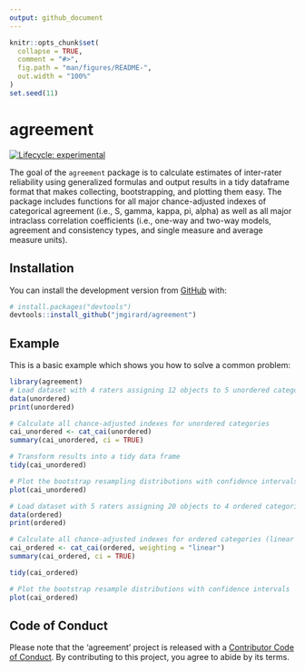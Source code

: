 ```yaml
---
output: github_document
---
```


<!-- README.md is generated from README.Rmd. Please edit that file -->

```r
knitr::opts_chunk$set(
  collapse = TRUE,
  comment = "#>",
  fig.path = "man/figures/README-",
  out.width = "100%"
)
set.seed(11)
```
# agreement

<!-- badges: start -->
[![Lifecycle: experimental](https://img.shields.io/badge/lifecycle-experimental-orange.svg)](https://www.tidyverse.org/lifecycle/#experimental)
<!-- badges: end -->

The goal of the `agreement` package is to calculate estimates of inter-rater reliability using generalized formulas and output results in a tidy dataframe format that makes collecting, bootstrapping, and plotting them easy. The package includes functions for all major chance-adjusted indexes of categorical agreement (i.e., S, gamma, kappa, pi, alpha) as well as all major intraclass correlation coefficients (i.e., one-way and two-way models, agreement and consistency types, and single measure and average measure units).

## Installation

You can install the development version from [GitHub](https://github.com/) with:

``` r
# install.packages("devtools")
devtools::install_github("jmgirard/agreement")
```
## Example

This is a basic example which shows you how to solve a common problem:

```r
library(agreement)
# Load dataset with 4 raters assigning 12 objects to 5 unordered categories
data(unordered)
print(unordered)
```

```r
# Calculate all chance-adjusted indexes for unordered categories
cai_unordered <- cat_cai(unordered)
summary(cai_unordered, ci = TRUE)
```

```r
# Transform results into a tidy data frame
tidy(cai_unordered)
```

```r
# Plot the bootstrap resampling distributions with confidence intervals
plot(cai_unordered)
```


```r
# Load dataset with 5 raters assigning 20 objects to 4 ordered categories
data(ordered)
print(ordered)
```

```r
# Calculate all chance-adjusted indexes for ordered categories (linear weights)
cai_ordered <- cat_cai(ordered, weighting = "linear")
summary(cai_ordered, ci = TRUE)
```

```r
tidy(cai_ordered)
```

```r
# Plot the bootstrap resample distributions with confidence intervals
plot(cai_ordered)
```

## Code of Conduct

Please note that the 'agreement' project is released with a
[Contributor Code of Conduct](.github/CODE_OF_CONDUCT.md).
By contributing to this project, you agree to abide by its terms.
